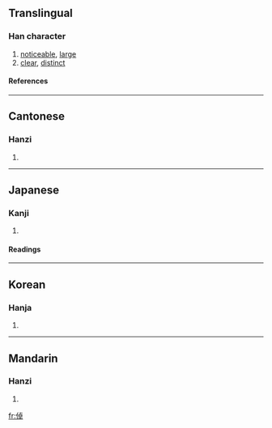 ==Translingual==
===Han character===
{{Han char|rn=9|rad=人|as=08|sn=10|four=2124<sub>6</sub>|canj=人卜日十 (OYAJ)}}
# [[noticeable]], [[large]]
# [[clear]], [[distinct]]
====References====
{{Han ref|kx=0109.040|dkj=00794|dj=0232.020|hdz=10175.030|uh=502C|ud=20524|bh=D0D3|bd=53459}}
----
==Cantonese==
===Hanzi===
{{yue-hanzi|jyut=|y=cheuk3}}
# {{defn|Cantonese}}
----
==Japanese==
===Kanji===
{{ja-kanji|grade=|rs=人08}}
# {{defn|Japanese}}
====Readings====
{{ja-readings|on=[[たく]] (taku), [[ちょく]] (choku)|kun=[[おおきい]] (ookii), [[あきらか]] (akiraka), [[たかい]] (takai)}}
----
==Korean==
===Hanja===
{{ko-hanja|hangeul=탁|rv=tak|mr=t'ak}}
# {{defn|Korean}}
----
==Mandarin==
===Hanzi===
{{cmn-hanzi|pin=[[zhuō]] ([[zhuo1]])|wg=cho<sup>1</sup>}}
# {{defn|Mandarin}}

[[fr:倬]]